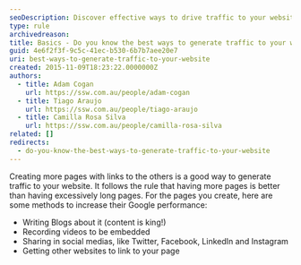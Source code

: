 ```yaml
---
seoDescription: Discover effective ways to drive traffic to your website through linkable pages, blog posts, videos, social media sharing, and collaborative linking.
type: rule
archivedreason:
title: Basics - Do you know the best ways to generate traffic to your website?
guid: 4e6f2f3f-9c5c-41ec-b530-6b7b7aee20e7
uri: best-ways-to-generate-traffic-to-your-website
created: 2015-11-09T18:23:22.0000000Z
authors:
  - title: Adam Cogan
    url: https://ssw.com.au/people/adam-cogan
  - title: Tiago Araujo
    url: https://ssw.com.au/people/tiago-araujo
  - title: Camilla Rosa Silva
    url: https://ssw.com.au/people/camilla-rosa-silva
related: []
redirects:
  - do-you-know-the-best-ways-to-generate-traffic-to-your-website
---
```


Creating more pages with links to the others is a good way to generate traffic to your website. It follows the rule that having more pages is better than having excessively long pages. For the pages you create, here are some methods to increase their Google performance:

* Writing Blogs about it (content is king!)
* Recording videos to be embedded
* Sharing in social medias, like Twitter, Facebook, LinkedIn and Instagram
* Getting other websites to link to your page
